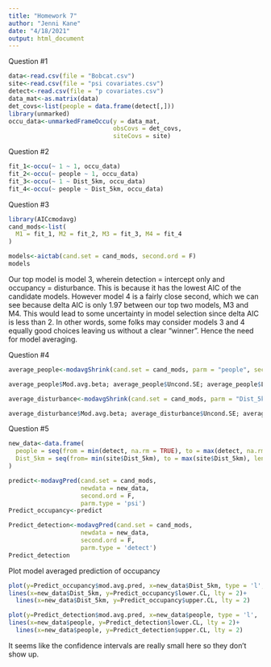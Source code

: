 ```yaml
---
title: "Homework 7"
author: "Jenni Kane"
date: "4/18/2021"
output: html_document
---
```

Question #1
```r
data<-read.csv(file = "Bobcat.csv")
site<-read.csv(file = "psi covariates.csv")
detect<-read.csv(file = "p covariates.csv")
data_mat<-as.matrix(data)
det_covs<-list(people = data.frame(detect[,]))
library(unmarked)
occu_data<-unmarkedFrameOccu(y = data_mat, 
                             obsCovs = det_covs, 
                             siteCovs = site)
```

Question #2
```r
fit_1<-occu(~ 1 ~ 1, occu_data)
fit_2<-occu(~ people ~ 1, occu_data)
fit_3<-occu(~ 1 ~ Dist_5km, occu_data)
fit_4<-occu(~ people ~ Dist_5km, occu_data)
```

Question #3
```r
library(AICcmodavg)
cand_mods<-list(
  M1 = fit_1, M2 = fit_2, M3 = fit_3, M4 = fit_4
)
```


```r
models<-aictab(cand.set = cand_mods, second.ord = F)
models
```
Our top model is model 3, wherein detection = intercept only and occupancy = disturbance. This is because it has the lowest AIC of the candidate models. However model 4 is a fairly close second, which we can see because delta AIC is only 1.97 between our top two models, M3 and M4. This would lead to some uncertainty in model selection since delta AIC is less than 2. In other words, some folks may consider models 3 and 4 equally good choices leaving us without a clear "winner". Hence the need for model averaging. 

Question #4
```r
average_people<-modavgShrink(cand.set = cand_mods, parm = "people", second.ord = F, parm.type='detect')

average_people$Mod.avg.beta; average_people$Uncond.SE; average_people$Lower.CL; average_people$Upper.CL
```
```r
average_disturbance<-modavgShrink(cand.set = cand_mods, parm = "Dist_5km", second.ord = F, parm.type='psi')

average_disturbance$Mod.avg.beta; average_disturbance$Uncond.SE; average_disturbance$Lower.CL; average_disturbance$Upper.CL
```

Question #5
```r
new_data<-data.frame(
  people = seq(from = min(detect, na.rm = TRUE), to = max(detect, na.rm = TRUE), length.out = 100), 
  Dist_5km = seq(from= min(site$Dist_5km), to = max(site$Dist_5km), length.out = 100)
)

predict<-modavgPred(cand.set = cand_mods, 
                    newdata = new_data, 
                    second.ord = F, 
                    parm.type = 'psi')
Predict_occupancy<-predict

Predict_detection<-modavgPred(cand.set = cand_mods, 
                    newdata = new_data, 
                    second.ord = F, 
                    parm.type = 'detect')
Predict_detection
```

Plot model averaged prediction of occupancy
```r
plot(y=Predict_occupancy$mod.avg.pred, x=new_data$Dist_5km, type = 'l', ylab = 'Model averaged predict. of Bobcat occupancy prob.', xlab='Proportion of area within 5km recently disturbed')+
lines(x=new_data$Dist_5km, y=Predict_occupancy$lower.CL, lty = 2)+
  lines(x=new_data$Dist_5km, y=Predict_occupancy$upper.CL, lty = 2)
```
```r
plot(y=Predict_detection$mod.avg.pred, x=new_data$people, type = 'l',  ylab = 'Model averaged predict. of Bobcat detection prob.', xlab='Number of People Photographed/100')+
lines(x=new_data$people, y=Predict_detection$lower.CL, lty = 2)+
  lines(x=new_data$people, y=Predict_detection$upper.CL, lty = 2)

```
It seems like the confidence intervals are really small here so they don't show up. 

